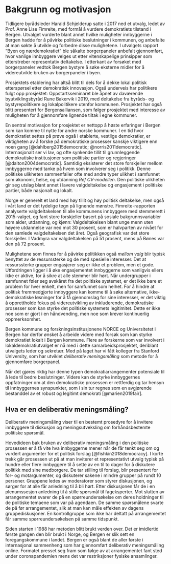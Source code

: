 # Bakgrunn og motivasjon {#bakgrunn}

Tidligere byrådsleder Harald Schjelderup satte i 2017 ned et utvalg, ledet av Prof. Anne Lise Fimreite, med formål å vurdere demokratiets tilstand i Bergen. 
Utvalget vurderte blant annet hvilke muligheter innbyggerne i Bergen hadde for å påvirke politiske beslutninger i kommunen, og anbefalte at man søkte å utvikle og forbedre disse mulighetene. 
I utvalgets rapport “Byen og nærdemokratiet” ble såkalte borgerpaneler anbefalt gjennomført, hvor vanlige innbyggere velges ut etter vitenskapelige prinsipper som etterstreber representativ deltakelse. 
I etterkant av forsøket med borgerpaneler vedtok Bergen bystyre å søke eksterne midler for å videreutvikle bruken av borgerpaneler i byen.

Prosjektets etablering har altså blitt til dels for å dekke lokal politisk etterspørsel etter demokratisk innovasjon. 
Også underveis har politikere fulgt opp prosjektet:
Oppstartsseminaret ble åpnet av daværende byutviklingsbyråd Rune Bakervik i 2019, med deltakelse fra byråds- og bystyrepolitikere og lokalpolitikere utenfor kommunen. 
Prosjektet har også blitt presentert for Bergensalliansen, som følger prosjektet med interesse av muligheten for å gjennomføre lignende tiltak i egne kommuner. 

En sentral motivasjon for prosjektet er nettopp å høste erfaringer i Bergen som kan komme til nytte for andre norske kommuner.
I en tid hvor demokratiet settes på prøve også i etablerte, vestlige demokratier, er viktigheten av å forske på demokratiske prosesser kanskje viktigere enn noen gang [@dahlberg2015democratic; @norris2011democratic]. 
Internasjonalt ser vi lav, og ofte synkende tillit til grunnleggende demokratiske institusjoner som politiske partier og regjeringer [@dalton2004democratic]. 
Samtidig eksisterer det store forskjeller mellom innbyggerne med tanke på hvem som involverer seg i politikk. 
Denne politiske ulikheten sammenfaller ofte med andre typer ulikhet i samfunnet som økonomi, helse, og utdanning *Ref CV-modellen*. 
Den politiske ulikheten gir seg utslag blant annet i lavere valgdeltakelse og engasjement i politiske partier, både nasjonalt og lokalt. 

Norge er generelt et land med høy tillit og høy politisk deltakelse, men også i vårt land er det tydelige tegn på lignende mønstre.
Fimreite-rapporten analyserte valgdeltakelsen til alle kommunens innbyggere med stemmerett i 2015-valget, og fant store forskjeller basert på sosiale bakgrunnsvariabler som alder, utdanning, og kjønn:
Valgdeltakelsen blant unge menn uten høyere utdannelse var ned mot 30 prosent, som er halvparten av nivået for den samlede valgdeltakelsen det året.
Også geografisk var det store forskjeller.
I Vadmyra var valgdeltakelsen på 51 prosent, mens på Bønes var den på 72 prosent.

Mulighetene som finnes for å påvirke politikken også *mellom valg* blir typisk benyttet av de ressurssterke og de med spesielle interesser. 
Det at ressurssterke grupper engasjerer seg er ikke et problem, men et gode.
Utfordringen ligger i å øke engasjementet innbyggerne som vanligvis ellers ikke er aktive, for å sikre at alle stemmer blir hørt.
Når undergrupper i samfunnet føler seg avskåret fra det politiske systemet, er det ikke bare et problem for hver enkelt, men for samfunnet som helhet.
For å hindre at politisk fremmedgjorte innbyggere kan komme til å søke alternative, ikke-demokratiske løsninger for å få gjennomslag for sine interesser, er det viktig å opprettholde fokus på videreutvikling av inkluderende, demokratiske prosesser som kan styrke det politiske systemets legitimitet.
Dette er ikke noe som er gjort i en håndvending, men noe som krever kontinuerlig oppmerksomhet.

Bergen kommune og forskningsinstitusjonene NORCE og Universitetet i Bergen har derfor ønsket å arbeide videre med forsøk som kan styrke demokratiet lokalt i Bergen kommune.
Flere av forskerne som var involvert i lokaldemokratiutvalget er nå med i dette samarbeidsprosjektet, deriblant utvalgets leder og sekretær. 
Med på laget har vi fått kolleger fra Stanford University, som har utviklet *deliberativ meningsmåling* som metode for å gjennomføre borgerpanel.

Når det gjøres riktig har denne typen demokratiarrangementer potensiale til å lede til bedre beslutninger.
Videre kan de styrke innbyggernes oppfatninger om at den demokratiske prosessen er rettferdig og tar hensyn til innbyggernes synspunkter, som i sin tur regnes som en avgjørende bestanddel av et robust og legitimt demokrati [@marien2019fair].

## Hva er en deliberativ meningsmåling?
Deliberativ meningsmåling viser til en bestemt prosedyre for å invitere innbyggere til diskusjon og meningsutveksling om forhåndsbestemte politiske spørsmål. 

Hovedideen bak bruken av deliberativ meningsmåling i den politiske prosessen er å få vite hva innbyggerne mener når de får tenkt seg om og vurdert argumenter for et politisk forslag [@fishkin2018democracy].
I korte trekk går prosessen ut på at man inviterer et representativt utvalg typisk på hundre eller flere innbyggere til å sette av en til to dager for å diskutere politikk med sine medborgere. 
De tar stilling til forslag, blir presentert for for- og motargumenter, og diskuterer sakene i mindre grupper på rundt 10 personer. 
Gruppene ledes av moderatorer som styrer diskusjonen, og sørger for at alle får anledning til å bli hørt.
Etter diskusjonen får de i en plenumssesjon anledning til å stille spørsmål til fageksperter. 
Mot slutten av arrangementet svarer de på en spørreundersøkelse om deres holdninger til de politiske temaene som var på agendaen.
De samme spørsmålene svarte de på før arrangementet, slik at man kan måle effekten av dagens gruppediskusjoner. 
En kontrollgruppe som ikke har deltatt på arrangementet får samme spørreundersøkelsen på samme tidspunkt.

Siden starten i 1988 har metoden blitt brukt verden over. 
Det er imidlertid første gangen den blir brukt i Norge, og Bergen er slik sett en foregangskommune i landet.
Bergen er også blant de aller første i internasjonal sammenheng som har gjennomført deliberativ meningsmåling online.
Formatet presset seg fram som følge av at arrangementet fant sted under coronapandemien mens det var restriksjoner fysiske ansamlinger.
